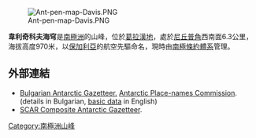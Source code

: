 [[Image:Ant-pen-map-Davis.PNG|thumb]]

'''韋利奇科夫海穹'''是[[南極洲|南極洲]]的山峰，位於[[葛拉漢地|葛拉漢地]]，處於[[尼丘普角|尼丘普角]]西南面6.3公里，海拔高度970米，以[[保加利亞|保加利亞]]的航空先驅命名，現時由[[南極條約體系|南極條約體系]]管理。

{{coord|63|53|41|S|59|45|27|W|display=title}}

==外部連結==
* [http://apcbg.org/gazet-bg.doc Bulgarian Antarctic Gazetteer.] [[Antarctic_Place-names_Commission|Antarctic Place-names Commission]]. (details in Bulgarian, [http://apcbg.org/gazet.htm basic data] in English)
* [http://data.aad.gov.au/aadc/gaz/scar/ SCAR Composite Antarctic Gazetteer].

{{Antarctica-geo-stub}}
[[Category:南極洲山峰|Category:南極洲山峰]]